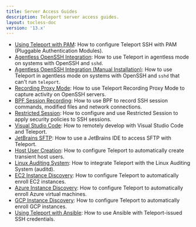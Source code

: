 ```yaml
---
title: Server Access Guides
description: Teleport server access guides.
layout: tocless-doc
version: '13.x'
---
```


- [Using Teleport with PAM](/docs/ver/13.x/server-access/guides/ssh-pam): How to configure Teleport SSH with PAM (Pluggable Authentication Modules).
- [Agentless OpenSSH Integration](/docs/ver/13.x/server-access/guides/openssh/openssh): How to use Teleport in agentless mode on systems with OpenSSH and `sshd`.
- [Agentless OpenSSH Integration (Manual Installation)](/docs/ver/13.x/server-access/guides/openssh/openssh-manual-install): How to use Teleport in agentless mode
  on systems with OpenSSH and `sshd` that can't run `teleport`.
- [Recording Proxy Mode](/docs/ver/13.x/server-access/guides/recording-proxy-mode): How to use Teleport Recording Proxy Mode to capture activity on OpenSSH servers.
- [BPF Session Recording](/docs/ver/13.x/server-access/guides/bpf-session-recording): How to use BPF to record SSH session commands, modified files and network connections.
- [Restricted Session](/docs/ver/13.x/server-access/guides/restricted-session): How to configure and use Restricted Session to apply security policies to SSH sessions.
- [Visual Studio Code](/docs/ver/13.x/server-access/guides/vscode): How to remotely develop with Visual Studio Code and Teleport.
- [JetBrains SFTP](/docs/ver/13.x/server-access/guides/jetbrains-sftp): How to use a JetBrains IDE to access SFTP with Teleport.
- [Host User Creation](/docs/ver/13.x/server-access/guides/host-user-creation): How to configure Teleport to automatically create transient host users.
- [Linux Auditing System](/docs/ver/13.x/server-access/guides/auditd): How to integrate Teleport with the Linux Auditing System (auditd).
- [EC2 Instance Discovery](/docs/ver/13.x/server-access/guides/ec2-discovery): How to configure Teleport to automatically enroll EC2 instances.
- [Azure Instance Discovery](/docs/ver/13.x/server-access/guides/azure-discovery): How to configure Teleport to automatically enroll Azure virtual machines.
- [GCP Instance Discovery](/docs/ver/13.x/server-access/guides/gcp-discovery): How to configure Teleport to automatically enroll GCP instances.
- [Using Teleport with Ansible](/docs/ver/13.x/server-access/guides/ansible): How to use Ansible with
  Teleport-issued SSH credentials.
